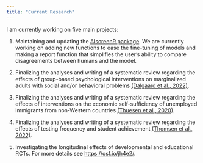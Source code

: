 ```yaml
---
title: "Current Research"
---
```


I am currently working on five main projects:

1.  Maintaining and updating the [AIscreenR package](https://cran.r-project.org/web/packages/AIscreenR/index.html). We are currently working on adding new functions to ease the fine-tuning of models and making a report function that simplifies the user's ability to compare disagreements between humans and the model.

2.  Finalizing the analyses and writing of a systematic review regarding the effects of group-based psychological interventions on marginalized adults with social and/or behavioral problems [(Dalgaard et al., 2022)](https://doi.org/10.1002/cl2.1254).

3.  Finalizing the analyses and writing of a systematic review regarding the effects of interventions on the economic self-sufficiency of unemployed immigrants from non-Western countries [(Thuesen et al., 2020)](https://doi.org/https://doi.org/10.1002/cl2.1115).

4.  Finalizing the analyses and writing of a systematic review regarding the effects of testing frequency and student achievement [(Thomsen et al., 2022)](https://doi.org/10.1002/cl2.1212).

5.  Investigating the longitudinal effects of developmental and educational RCTs. For more details see [https://osf.io/jh4e2/](https://osf.io/jh4e2/).
